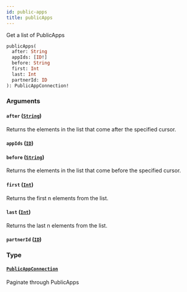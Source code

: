 ```yaml
---
id: public-apps
title: publicApps
---
```



Get a list of PublicApps


```graphql
publicApps(
  after: String
  appIds: [ID!]
  before: String
  first: Int
  last: Int
  partnerId: ID
): PublicAppConnection!

```


### Arguments

#### `after` ([`String`](/developers/shared-apis/adminidentity-api/graphql/reference/scalars/string))

Returns the elements in the list that come after the specified cursor.


#### `appIds` ([`ID`](/developers/shared-apis/adminidentity-api/graphql/reference/scalars/id))




#### `before` ([`String`](/developers/shared-apis/adminidentity-api/graphql/reference/scalars/string))

Returns the elements in the list that come before the specified cursor.


#### `first` ([`Int`](/developers/shared-apis/adminidentity-api/graphql/reference/scalars/int))

Returns the first n elements from the list.


#### `last` ([`Int`](/developers/shared-apis/adminidentity-api/graphql/reference/scalars/int))

Returns the last n elements from the list.


#### `partnerId` ([`ID`](/developers/shared-apis/adminidentity-api/graphql/reference/scalars/id))




### Type

#### [`PublicAppConnection`](/developers/shared-apis/adminidentity-api/graphql/reference/objects/public-app-connection) 

Paginate through PublicApps




